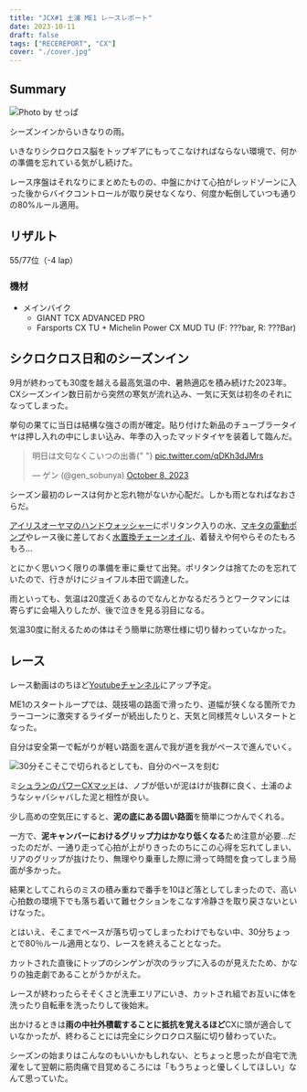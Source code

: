 ```yaml
---
title: "JCX#1 土浦 ME1 レースレポート"
date: 2023-10-11
draft: false
tags: ["RECEREPORT", "CX"]
cover: "./cover.jpg"
---
```


## Summary

![Photo by せっぱ](./cover.jpg)

シーズンインからいきなりの雨。

いきなりシクロクロス脳をトップギアにもってこなければならない環境で、何かの準備を忘れている気がし続けた。

レース序盤はそれなりにまとめたものの、中盤にかけて心拍がレッドゾーンに入った後からバイクコントロールが取り戻せなくなり、何度か転倒していつも通りの80%ルール適用。

## リザルト

55/77位（-4 lap）

### 機材

- メインバイク
  - GIANT TCX ADVANCED PRO
  - Farsports CX TU + Michelin Power CX MUD TU (F: ???bar, R: ???Bar)

## シクロクロス日和のシーズンイン

9月が終わっても30度を越える最高気温の中、暑熱適応を積み続けた2023年。CXシーズンイン数日前から突然の寒気が流れ込み、一気に天気は初冬のそれになってしまった。

挙句の果てに当日は結構な強さの雨が確定。貼り付けた新品のチューブラータイヤは押し入れの中にしまい込み、年季の入ったマッドタイヤを装着して臨んだ。

<blockquote class="twitter-tweet">
  <p lang="ja" dir="ltr">
    明日は文句なくこいつの出番{" "}
    <a href="https://t.co/qDKh3dJMrs">pic.twitter.com/qDKh3dJMrs</a>
  </p>
  &mdash; ゲン (@gen_sobunya) <a href="https://twitter.com/gen_sobunya/status/1710943399850000646?ref_src=twsrc%5Etfw">October 8, 2023</a>
</blockquote>

シーズン最初のレースは何かと忘れ物がないか心配だ。しかも雨となればなおさらだ。

[アイリスオーヤマのハンドウォッシャー](https://amzn.to/3ZLBBBX)にポリタンク入りの水、[マキタの電動ポンプ](https://amzn.to/3LQO55t)やレース後に差しておく[水置換チェーンオイル](https://amzn.to/48XWG0a)、着替えや何やらそのたもろもろ…

<LinkBox url="https://www.amazon.co.jp/dp/B08481Z7H1" isAmazonLink />

とにかく思いつく限りの準備を車に乗せて出発。ポリタンクは捨てたのを忘れていたので、行きがけにジョイフル本田で調達した。

雨といっても、気温は20度近くあるのでなんとかなるだろうとワークマンには寄らずに会場入りしたが、後で泣きを見る羽目になる。

気温30度に耐えるための体はそう簡単に防寒仕様に切り替わっていなかった。

## レース

レース動画はのちほど[Youtubeチャンネル](https://www.youtube.com/channel/UCwNPD5TeaVKBhYrp_ODMCqg)にアップ予定。

ME1のスタートループでは、競技場の路面で滑ったり、道幅が狭くなる箇所でカラーコーンに激突するライダーが続出したりと、天気と同様荒々しいスタートとなった。

自分は安全第一で転がりが軽い路面を選んで我が道を我がペースで進んでいく。

![30分そこそこで切られるとしても、自分のペースを刻む](./PXL_20231009_054455201.jpg)

ミ[シュランのパワーCXマッド](https://amzn.to/48JQNDA)は、ノブが低いが泥はけが抜群に良く、土浦のようなシャバシャバした泥と相性が良い。

<LinkBox url="https://www.amazon.co.jp/dp/B07NQ17KLW" isAmazonLink />

少し高めの空気圧にすると、**泥の底にある固い路面**を簡単につかんでくれる。

一方で、**泥キャンバーにおけるグリップ力はかなり低くなる**ため注意が必要…だったのだが、一通り走って心拍が上がりきったのちにこの心得を忘れてしまい、リアのグリップが抜けたり、無理やり乗車した際に滑って時間を食ってしまう局面が多かった。

結果としてこれらのミスの積み重ねで番手を10ほど落としてしまったので、高い心拍数の環境下でも落ち着いて難セクションをこなす冷静さを取り戻さないといけなった。

とはいえ、そこまでペースが落ち切ってしまったわけでもない中、30分ちょっとで80％ルール適用となり、レースを終えることとなった。

カットされた直後にトップのシンゲンが次のラップに入るのが見えたため、かなりの独走劇であることがうかがえた。

レースが終わったらそそくさと洗車エリアにいき、カットされ組でお互いに体を洗ったり自転車を洗ったりして後始末。

出かけるときは**雨の中社外積載することに抵抗を覚えるほど**CXに頭が適合していなかったが、終わることには完全にシクロクロス脳に切り替わっていた。

シーズンの始まりはこんなのもいいかもしれない、とちょっと思ったが自宅で洗濯をして翌朝に筋肉痛で目覚めるころには「もうちょっと優しくしてほしい」なんて思っていた。
